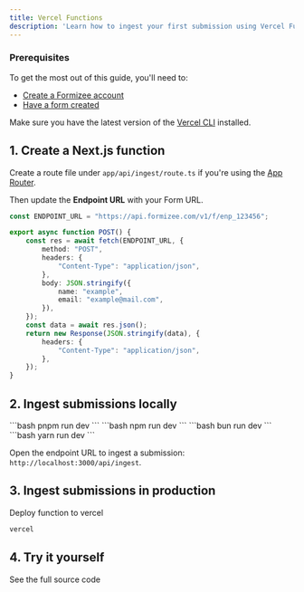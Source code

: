```yaml
---
title: Vercel Functions
description: 'Learn how to ingest your first submission using Vercel Functions'
---
```


### Prerequisites
To get the most out of this guide, you'll need to:

* [Create a Formizee account](https://dashboard.formizee.com)
* [Have a form created](/guides/create-your-first-form)

Make sure you have the latest version of the [Vercel CLI](https://vercel.com/docs/cli#installing-vercel-cli) installed.

## 1. Create a Next.js function
Create a route file under `app/api/ingest/route.ts` if you're using the [App Router](https://nextjs.org/docs/app/building-your-application/routing/route-handlers).

Then update the **Endpoint URL** with your Form URL.

```ts route.ts {1}
const ENDPOINT_URL = "https://api.formizee.com/v1/f/enp_123456";

export async function POST() {
	const res = await fetch(ENDPOINT_URL, {
		method: "POST",
		headers: {
			"Content-Type": "application/json",
		},
		body: JSON.stringify({
			name: "example",
			email: "example@mail.com",
		}),
	});
	const data = await res.json();
	return new Response(JSON.stringify(data), {
		headers: {
			"Content-Type": "application/json",
		},
	});
}
```

## 2. Ingest submissions locally
<Tabs>
  <Tab title="pnpm">
  ```bash
  pnpm run dev
  ```
  </Tab>
  <Tab title="npm">
  ```bash
  npm run dev
  ```
  </Tab>
  <Tab title="bun">
  ```bash
  bun run dev
  ```
  </Tab>
  <Tab title="yarn">
  ```bash
  yarn run dev
  ```
  </Tab>
</Tabs>

Open the endpoint URL to ingest a submission: `http://localhost:3000/api/ingest`.

## 3. Ingest submissions in production
Deploy function to vercel
```bash
vercel
```

## 4. Try it yourself
<Card title="Formizee Vercel Functions Example" icon="link" href="https://github.com/formizee/formizee-vercel-functions-example">
  See the full source code
</Card>
